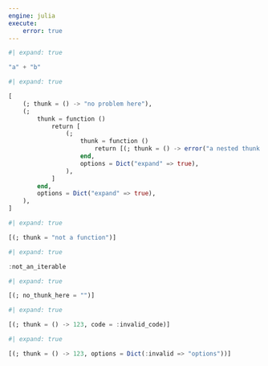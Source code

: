 ```yaml
---
engine: julia
execute:
    error: true
---
```


```julia
#| expand: true

"a" + "b"
```

```julia
#| expand: true

[
    (; thunk = () -> "no problem here"),
    (;
        thunk = function ()
            return [
                (;
                    thunk = function ()
                        return [(; thunk = () -> error("a nested thunk error"))]
                    end,
                    options = Dict("expand" => true),
                ),
            ]
        end,
        options = Dict("expand" => true),
    ),
]
```

```julia
#| expand: true

[(; thunk = "not a function")]
```

```julia
#| expand: true

:not_an_iterable
```

```julia
#| expand: true

[(; no_thunk_here = "")]
```

```julia
#| expand: true

[(; thunk = () -> 123, code = :invalid_code)]
```

```julia
#| expand: true

[(; thunk = () -> 123, options = Dict(:invalid => "options"))]
```
